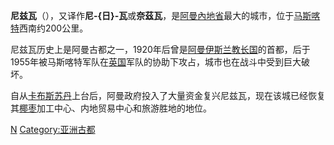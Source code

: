 {{Unreferenced|time=2021-04-29T22:17:37+00:00}}
{{Infobox settlement
| name                   = 尼兹瓦
| official_name          = 
| native_name            = {{lang|ar|نزوى}}
| settlement_type        = 城市
| image_skyline          = Nizwa (7).jpg
| imagesize              = 250
| shield_size            = 
| pushpin_map            = Oman
| pushpin_mapsize        = 250
| pushpin_map_caption    = 在阿曼的位置
| latd=22 |latm=56 |latNS=N
| longd=57 |longm=32 |longEW=E
| coordinates_display = inline,title
| subdivision_type       = 國家
| subdivision_name       = {{flag|Oman}}
| subdivision_type1      = 省
| subdivision_name1      = [[內地省|內地省]]
| government_type        = 
| leader_title           = 
| leader_name            = 
| area_metro_km2         = 3500
| elevation_m            = 492
| population_as_of       = 2008年
| population_density_km2 = 
| population_metro       = 120,000
| timezone               =
| utc_offset             =
| website                = 
}}
'''尼兹瓦'''（{{lang-ar|نزوى}}），又译作'''尼-{日}-瓦'''或'''奈茲瓦'''，是[[阿曼|阿曼]][[內地省|內地省]]最大的城市，位于[[马斯喀特|马斯喀特]]西南约200公里。

尼兹瓦历史上是阿曼古都之一，1920年后曾是[[阿曼伊斯兰教长国|阿曼伊斯兰教长国]]的首都，后于1955年被马斯喀特军队在[[英国|英国]]军队的协助下攻占，城市也在战斗中受到巨大破坏。

自从[[卡布斯·本·赛义德|卡布斯苏丹]]上台后，阿曼政府投入了大量资金复兴尼兹瓦，现在该城已经恢复其[[椰枣|椰枣]]加工中心、内地贸易中心和旅游胜地的地位。

[[Category:阿曼城市|N]]
[[Category:亚洲古都|Category:亚洲古都]]